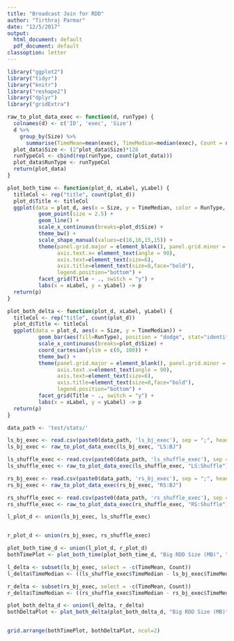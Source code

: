 ```yaml
---
title: "Broadcast Join for RDD"
author: "Tirthraj Parmar"
date: "12/5/2017"
output:
  html_document: default
  pdf_document: default
classoption: letter
---
```


```r
library("ggplot2")
library("tidyr")
library("knitr")
library("reshape2")
library("dplyr")
library("gridExtra")
```

```r
raw_to_plot_data_exec <- function(d, runType) {
  colnames(d) <- c('ID', 'exec', 'Size')
  d %>%
    group_by(Size) %>% 
      summarise(TimeMean=mean(exec), TimeMedian=median(exec), Count = n()) -> plot_data
  plot_data$Size <- (2^plot_data$Size)*128
  runTypeCol <- cbind(rep(runType, count(plot_data)))
  plot_data$RunType <- runTypeCol
  return(plot_data)
}

plot_both_time <- function(plot_d, xLabel, yLabel) {
  titleCol <- rep("title", count(plot_d))
  plot_d$Title <- titleCol
  ggplot(data = plot_d, aes(x = Size, y = TimeMedian, color = RunType, shape = RunType)) +
          geom_point(size = 2.5) +
          geom_line() +
          scale_x_continuous(breaks=plot_d$Size) +
          theme_bw() +
          scale_shape_manual(values=c(16,16,15,15)) + 
          theme(panel.grid.major = element_blank(), panel.grid.minor = element_blank(),
                axis.text.x= element_text(angle = 90),
                axis.text=element_text(size=6),
                axis.title=element_text(size=8,face="bold"),
                legend.position="bottom") +
          facet_grid(Title ~ ., switch = "y") +
          labs(x = xLabel, y = yLabel) -> p
  return(p)
}

plot_both_delta <- function(plot_d, xLabel, yLabel) {
  titleCol <- rep("title", count(plot_d))
  plot_d$Title <- titleCol
  ggplot(data = plot_d, aes(x = Size, y = TimeMedian)) +
          geom_bar(aes(fill=RunType), position = "dodge", stat="identity") +
          scale_x_continuous(breaks=plot_d$Size) +
          coord_cartesian(ylim = c(0, 100)) +
          theme_bw() +
          theme(panel.grid.major = element_blank(), panel.grid.minor = element_blank(), 
                axis.text.x=element_text(angle = 90),
                axis.text=element_text(size=6),
                axis.title=element_text(size=8,face="bold"),
                legend.position="bottom") + 
          facet_grid(Title ~ ., switch = "y") +
          labs(x = xLabel, y = yLabel) -> p
  return(p)
}
```

```r
data_path <- 'test/stats/'

ls_bj_exec <- read.csv(paste0(data_path, 'ls_bj_exec'), sep = ";", header = FALSE)
ls_bj_exec <- raw_to_plot_data_exec(ls_bj_exec, "LS:BJ")

ls_shuffle_exec <- read.csv(paste0(data_path, 'ls_shuffle_exec'), sep = ";", header = FALSE)
ls_shuffle_exec <- raw_to_plot_data_exec(ls_shuffle_exec, "LS:Shuffle")

rs_bj_exec <- read.csv(paste0(data_path, 'rs_bj_exec'), sep = ";", header = FALSE)
rs_bj_exec <- raw_to_plot_data_exec(rs_bj_exec, "RS:BJ")

rs_shuffle_exec <- read.csv(paste0(data_path, 'rs_shuffle_exec'), sep = ";", header = FALSE)
rs_shuffle_exec <- raw_to_plot_data_exec(rs_shuffle_exec, "RS:Shuffle")
```

```r
l_plot_d <- union(ls_bj_exec, ls_shuffle_exec)


r_plot_d <- union(rs_bj_exec, rs_shuffle_exec)

plot_both_time_d <- union(l_plot_d, r_plot_d)
bothTimePlot <- plot_both_time(plot_both_time_d, "Big RDD Size (MB)", "Time (seconds)")

l_delta <- subset(ls_bj_exec, select = -c(TimeMean, Count))
l_delta$TimeMedian <- ((ls_shuffle_exec$TimeMedian - ls_bj_exec$TimeMedian) / ls_shuffle_exec$TimeMedian)*100

r_delta <- subset(rs_bj_exec, select = -c(TimeMean, Count))
r_delta$TimeMedian <- ((rs_shuffle_exec$TimeMedian - rs_bj_exec$TimeMedian) / rs_shuffle_exec$TimeMedian)*100

plot_both_delta_d <- union(l_delta, r_delta)
bothDeltaPlot <- plot_both_delta(plot_both_delta_d, "Big RDD Size (MB)", "BroadcastJoin Time Improvement (%)")


grid.arrange(bothTimePlot, bothDeltaPlot, ncol=2)
```


```r

```